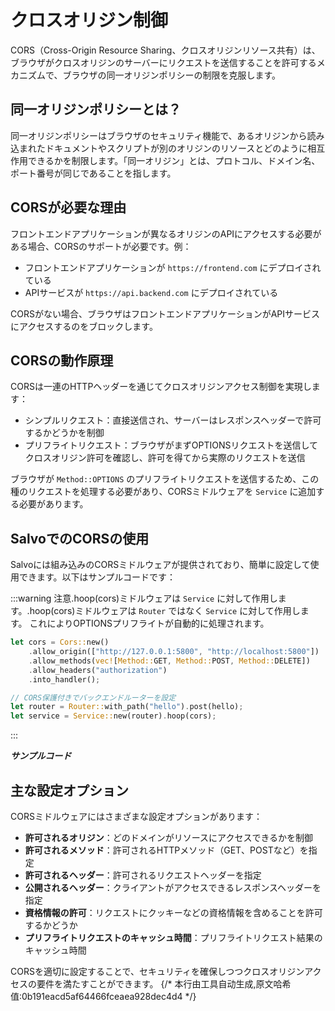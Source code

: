 # クロスオリジン制御

CORS（Cross-Origin Resource Sharing、クロスオリジンリソース共有）は、ブラウザがクロスオリジンのサーバーにリクエストを送信することを許可するメカニズムで、ブラウザの同一オリジンポリシーの制限を克服します。

## 同一オリジンポリシーとは？

同一オリジンポリシーはブラウザのセキュリティ機能で、あるオリジンから読み込まれたドキュメントやスクリプトが別のオリジンのリソースとどのように相互作用できるかを制限します。「同一オリジン」とは、プロトコル、ドメイン名、ポート番号が同じであることを指します。

## CORSが必要な理由

フロントエンドアプリケーションが異なるオリジンのAPIにアクセスする必要がある場合、CORSのサポートが必要です。例：
- フロントエンドアプリケーションが `https://frontend.com` にデプロイされている
- APIサービスが `https://api.backend.com` にデプロイされている

CORSがない場合、ブラウザはフロントエンドアプリケーションがAPIサービスにアクセスするのをブロックします。

## CORSの動作原理

CORSは一連のHTTPヘッダーを通じてクロスオリジンアクセス制御を実現します：
- シンプルリクエスト：直接送信され、サーバーはレスポンスヘッダーで許可するかどうかを制御
- プリフライトリクエスト：ブラウザがまずOPTIONSリクエストを送信してクロスオリジン許可を確認し、許可を得てから実際のリクエストを送信

ブラウザが `Method::OPTIONS` のプリフライトリクエストを送信するため、この種のリクエストを処理する必要があり、CORSミドルウェアを `Service` に追加する必要があります。

## SalvoでのCORSの使用

Salvoには組み込みのCORSミドルウェアが提供されており、簡単に設定して使用できます。以下はサンプルコードです：

:::warning
注意.hoop(cors)ミドルウェアは `Service` に対して作用します。.hoop(cors)ミドルウェアは `Router` ではなく `Service` に対して作用します。
これによりOPTIONSプリフライトが自動的に処理されます。
```rust
let cors = Cors::new()
    .allow_origin(["http://127.0.0.1:5800", "http://localhost:5800"])
    .allow_methods(vec![Method::GET, Method::POST, Method::DELETE])
    .allow_headers("authorization")
    .into_handler();

// CORS保護付きでバックエンドルーターを設定
let router = Router::with_path("hello").post(hello);
let service = Service::new(router).hoop(cors);
```
:::

_**サンプルコード**_


<Tabs>
  <Tab label="main.rs">
    <CorsCode/>
  </Tab>
  <Tab label="Cargo.toml">
    <CorsCargoCode/>
  </Tab>
</Tabs>

## 主な設定オプション

CORSミドルウェアにはさまざまな設定オプションがあります：

- **許可されるオリジン**：どのドメインがリソースにアクセスできるかを制御
- **許可されるメソッド**：許可されるHTTPメソッド（GET、POSTなど）を指定
- **許可されるヘッダー**：許可されるリクエストヘッダーを指定
- **公開されるヘッダー**：クライアントがアクセスできるレスポンスヘッダーを指定
- **資格情報の許可**：リクエストにクッキーなどの資格情報を含めることを許可するかどうか
- **プリフライトリクエストのキャッシュ時間**：プリフライトリクエスト結果のキャッシュ時間

CORSを適切に設定することで、セキュリティを確保しつつクロスオリジンアクセスの要件を満たすことができます。
{/* 本行由工具自动生成,原文哈希值:0b191eacd5af64466fceaea928dec4d4 */}